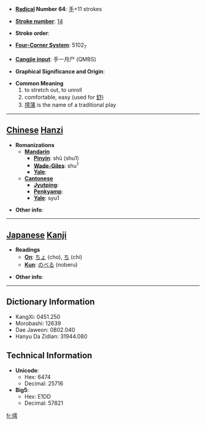 * '''[[Wiktionary:Chinese radical index| Radical]] Number 64''': [[Wiktionary:Chinese radical index 手|手]]+11 strokes

* '''[[Wiktionary:Chinese total strokes index|Stroke number]]''': [[Wiktionary:Chinese total strokes index 14|14]]

* '''Stroke order''': 

* '''[[Wiktionary:Chinese four corner index|Four-Corner System]]''': 5102<sub>7</sub>

* '''[[Wiktionary:Chinese Cangjie index|Cangjie input]]''': 手一月尸 (QMBS)

* '''Graphical Significance and Origin''': 

* '''Common Meaning'''
*# to stretch out, to unroll
*# comfortable, easy (used for [[舒]])
*# [[摴蒲]] is the name of a traditional play


----

== [[Chinese]] [[Hanzi]] ==

* '''Romanizations'''
** '''[[Mandarin]]'''
*** '''[[Pinyin]]''': shū (shu1)
*** '''[[Wade-Giles]]''': shu<sup>1</sup>
*** '''[[Yale]]''': 
** '''[[Cantonese]]'''
*** '''[[Jyutping]]''':
*** '''[[Penkyamp]]''': 
*** '''[[Yale]]''': syu1

* '''Other info''': 

----

== [[Japanese]] [[Kanji]] ==

* '''Readings'''
** '''[[On]]''': [[ちょ]] (cho), [[ち]] (chi)
** '''[[Kun]]''': [[のべる]] (noberu)

* '''Other info''':  

----

== Dictionary Information ==

* KangXi: 0451.250
* Morobashi: 12639
* Dae Jaweon: 0802.040
* Hanyu Da Zidian: 31944.080

== Technical Information ==

* '''Unicode''':
** Hex: 6474
** Decimal: 25716
* '''Big5''':
** Hex: E1DD
** Decimal: 57821

[[fr:摴]]